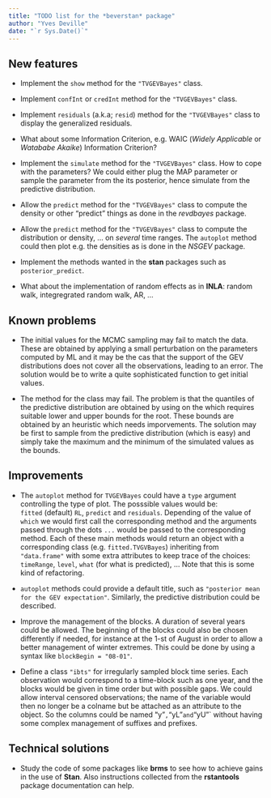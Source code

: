```yaml
---
title: "TODO list for the *beverstan* package"
author: "Yves Deville"
date: "`r Sys.Date()`"
---
```


## New features
	
- Implement the `show` method for the `"TVGEVBayes"` class.	
	
- Implement `confInt` or `credInt` method for the `"TVGEVBayes"`
  class.
  
- Implement `residuals` (a.k.a; `resid`) method for the `"TVGEVBayes"`
  class to display the generalized residuals.
  
- What about some Information Criterion, e.g. WAIC (*Widely
  Applicable* or *Watababe Akaike*) Information Criterion?
		
- Implement the `simulate` method for the `"TVGEVBayes"` class. How to
  cope with the parameters? We could either plug the MAP parameter or
  sample the parameter from the its posterior, hence simulate from the
  predictive distribution.

- Allow the `predict` method for the `"TVGEVBayes"` class to compute
  the density or other "predict" things as done in the *revdbayes*
  package.
  
- Allow the `predict` method for the `"TVGEVBayes"` class to compute
  the distribution or density, ... on *several* time ranges. The
  `autoplot` method could then plot e.g. the densities as is done in
  the *NSGEV* package.

- Implement the methods wanted in the **stan** packages such as
  `posterior_predict`.  

- What about the implementation of random effects as in **INLA**:
  random walk, integregrated random walk, AR, ...
  
## Known problems

- The initial values for the MCMC sampling may fail to match the data.
  These are obtained by applying a small perturbation on the
  parameters computed by ML and it may be the cas that the support of
  the GEV distributions does not cover all the observations, leading
  to an error. The solution would be to write a quite sophisticated
  function to get initial values.

- The \code{predict} method for the class \code{"TVGEVBayes"} may
  fail. The problem is that the quantiles of the predictive
  distribution are obtained by using \code{uniroot} on the which
  requires suitable lower and upper bounds for the root.  These bounds
  are obtained by an heuristic which needs imporvements. The solution
  may be first to sample from the predictive distribution (which is
  easy) and simply take the maximum and the minimum of the simulated
  values as the bounds.

  
## Improvements

- The `autoplot` method for `TVGEVBayes` could have a `type` argument
  controlling the type of plot. The posssible values would be:	
  `fitted` (default) `RL`, `predict` and `residuals`. Depending of the
  value of `which` we would first call the corresponding method and
  the arguments passed through the dots `...` would be passed to the
  corresponding method. Each of these main methods would return an
  object with a corresponding class (e.g. `fitted.TVGVBayes`)
  inheriting from `"data.frame"` with some extra attributes to keep
  trace of the choices: `timeRange`, `level`, `what` (for what is
  predicted), ... Note that this is some kind of refactoring.

- `autoplot` methods could provide a default title, such as
  `"posterior mean for the GEV expectation"`. Similarly, the
  predictive distribution could be described.
   
- Improve the management of the blocks. A duration of several years
  could be allowed. The beginning of the blocks could also be chosen
  differently if needed, for instance at the 1-st of August in order
  to allow a better management of winter extremes. This could be done
  by using a syntax like `blockBegin = "08-01"`.

- Define a class `"ibts"` for irregularly sampled block time series.
  Each observation would correspond to a time-block such as one year,
  and the blocks would be given in time order but with possible gaps.
  We could allow interval censored observations; the name of the
  variable would then no longer be a colname but be attached as an
  attribute to the object. So the columns could be named ̀"y"`, `"yL"`
  and `"yU"` without having some complex management of suffixes and
  prefixes.
   
## Technical solutions

- Study the code of some packages like **brms** to see how to achieve
  gains in the use of **Stan**. Also instructions collected from the
  **rstantools** package documentation can help.
  